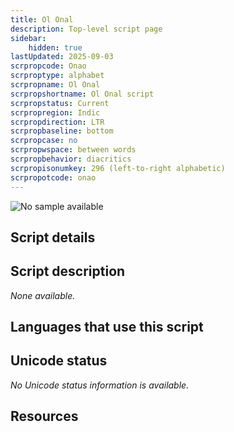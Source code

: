 ```yaml
---
title: Ol Onal
description: Top-level script page
sidebar:
    hidden: true
lastUpdated: 2025-09-03
scrpropcode: Onao
scrproptype: alphabet
scrpropname: Ol Onal
scrpropshortname: Ol Onal script
scrpropstatus: Current
scrpropregion: Indic
scrpropdirection: LTR
scrpropbaseline: bottom
scrpropcase: no
scrpropwspace: between words
scrpropbehavior: diacritics
scrpropisonumkey: 296 (left-to-right alphabetic)
scrpropotcode: onao
---
```



![No sample available](../images/nosample.png)



## Script details

<ScriptDetails />

## Script description

_None available._

## Languages that use this script

<WsList script='Onao' wsMax='5' />

## Unicode status

_No Unicode status information is available._

## Resources

<ScriptResources detailSummary='seemore' />

